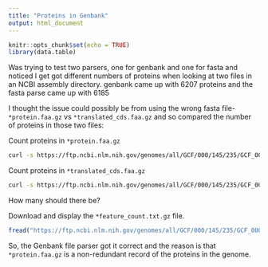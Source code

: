 ```yaml
---
title: "Proteins in Genbank"
output: html_document
---
```


```r
knitr::opts_chunk$set(echo = TRUE)
library(data.table)
```


Was trying to test two parsers, one for genbank and one for fasta and noticed I get got different numbers of proteins when looking at two files in an NCBI assembly directory. genbank came up with 6207 proteins and the fasta parse came up with 6185

I thought the issue could possibly be from using the wrong fasta file- `*protein.faa.gz` vs `*translated_cds.faa.gz` and so compared the number of proteins in those two files:

Count proteins in `*protein.faa.gz`

```bash
curl -s https://ftp.ncbi.nlm.nih.gov/genomes/all/GCF/000/145/235/GCF_000145235.1_ASM14523v1/GCF_000145235.1_ASM14523v1_protein.faa.gz |zgrep ">" | wc -l
```

Count proteins in `*translated_cds.faa.gz`

```bash
curl -s https://ftp.ncbi.nlm.nih.gov/genomes/all/GCF/000/145/235/GCF_000145235.1_ASM14523v1/GCF_000145235.1_ASM14523v1_translated_cds.faa.gz | zgrep ">" | wc -l

```

How many should there be?

Download and display the `*feature_count.txt.gz` file.

```r
fread("https://ftp.ncbi.nlm.nih.gov/genomes/all/GCF/000/145/235/GCF_000145235.1_ASM14523v1/GCF_000145235.1_ASM14523v1_feature_count.txt.gz")
```



So, the Genbank file parser got it correct and the reason is that `*protein.faa.gz` is a non-redundant record of the proteins in the genome. 